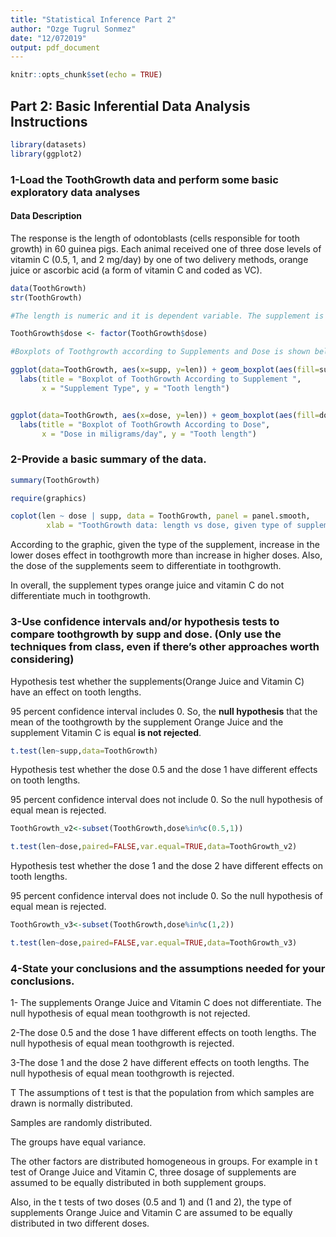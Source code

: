 ---
title: "Statistical Inference Part 2"
author: "Ozge Tugrul Sonmez"
date: "12/072019"
output: pdf_document
---

```{r setup, include=FALSE}
knitr::opts_chunk$set(echo = TRUE)
```

## Part 2: Basic Inferential Data Analysis Instructions


```{r}
library(datasets)
library(ggplot2)
```

### 1-Load the ToothGrowth data and perform some basic exploratory data analyses

#### Data Description

The response is the length of odontoblasts (cells responsible for tooth growth) in 60 guinea pigs. Each animal received one of three dose levels of vitamin C (0.5, 1, and 2 mg/day) by one of two delivery methods, orange juice or ascorbic acid (a form of vitamin C and coded as VC).


```{r}

data(ToothGrowth)
str(ToothGrowth)

#The length is numeric and it is dependent variable. The supplement is factor. The dose should also be a factor in order to implement t-test.

ToothGrowth$dose <- factor(ToothGrowth$dose)

#Boxplots of Toothgrowth according to Supplements and Dose is shown below.

ggplot(data=ToothGrowth, aes(x=supp, y=len)) + geom_boxplot(aes(fill=supp)) +
  labs(title = "Boxplot of ToothGrowth According to Supplement ",
       x = "Supplement Type", y = "Tooth length")


ggplot(data=ToothGrowth, aes(x=dose, y=len)) + geom_boxplot(aes(fill=dose)) +
  labs(title = "Boxplot of ToothGrowth According to Dose",
       x = "Dose in miligrams/day", y = "Tooth length")

```

### 2-Provide a basic summary of the data.

```{r}
summary(ToothGrowth)

require(graphics)

coplot(len ~ dose | supp, data = ToothGrowth, panel = panel.smooth,
        xlab = "ToothGrowth data: length vs dose, given type of supplement")

```

According to the graphic, given the type of the supplement, increase in the lower doses effect in toothgrowth more than increase in higher doses. Also, the dose of the supplements seem to differentiate in toothgrowth. 

In overall, the supplement types orange juice and vitamin C do not differentiate much in toothgrowth. 


### 3-Use confidence intervals and/or hypothesis tests to compare toothgrowth by supp and dose. (Only use the techniques from class, even if there's other approaches worth considering)


Hypothesis test whether the supplements(Orange Juice and Vitamin C) have an effect on tooth lengths.

95 percent confidence interval includes 0. So, the **null hypothesis** that the mean of the toothgrowth by the supplement Orange Juice and the supplement Vitamin C is equal **is not rejected**. 

```{r}
t.test(len~supp,data=ToothGrowth)

```


Hypothesis test whether the dose 0.5 and the dose 1 have different effects on tooth lengths.

95 percent confidence interval does not include 0. So the null hypothesis of equal mean is rejected.

```{r}
ToothGrowth_v2<-subset(ToothGrowth,dose%in%c(0.5,1))

t.test(len~dose,paired=FALSE,var.equal=TRUE,data=ToothGrowth_v2)

```


Hypothesis test whether the dose 1 and the dose 2 have different effects on tooth lengths.

95 percent confidence interval does not include 0. So the null hypothesis of equal mean is rejected.


```{r}
ToothGrowth_v3<-subset(ToothGrowth,dose%in%c(1,2))

t.test(len~dose,paired=FALSE,var.equal=TRUE,data=ToothGrowth_v3)

```


### 4-State your conclusions and the assumptions needed for your conclusions.

1- The supplements Orange Juice and Vitamin C does not differentiate. The null hypothesis of equal mean toothgrowth is not rejected. 

2-The dose 0.5 and the dose 1 have different effects on tooth lengths. The null hypothesis of equal mean toothgrowth is rejected.

3-The dose 1 and the dose 2 have different effects on tooth lengths. The null hypothesis of equal mean toothgrowth is rejected.

T
The assumptions of t test is that the population from which samples are drawn is normally distributed.

Samples are randomly distributed.

The groups have equal variance.

The other factors  are distributed homogeneous in groups. For example in t test of Orange Juice and Vitamin C, three dosage of supplements are assumed to be equally distributed in both supplement groups.

Also, in the t tests of two doses (0.5 and 1) and (1 and 2), the type of supplements Orange Juice and Vitamin C are assumed to be equally distributed in two different doses.




